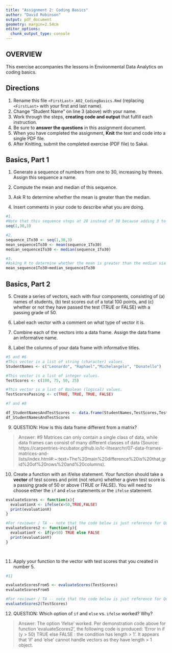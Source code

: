 ```yaml
---
title: "Assignment 2: Coding Basics"
author: "David Robinson"
output: pdf_document
geometry: margin=2.54cm
editor_options: 
  chunk_output_type: console
---
```


## OVERVIEW

This exercise accompanies the lessons in Environmental Data Analytics on coding basics.

## Directions

1.  Rename this file `<FirstLast>_A02_CodingBasics.Rmd` (replacing `<FirstLast>` with your first and last name).
2.  Change "Student Name" on line 3 (above) with your name.
3.  Work through the steps, **creating code and output** that fulfill each instruction.
4.  Be sure to **answer the questions** in this assignment document.
5.  When you have completed the assignment, **Knit** the text and code into a single PDF file.
6.  After Knitting, submit the completed exercise (PDF file) to Sakai.

## Basics, Part 1

1.  Generate a sequence of numbers from one to 30, increasing by threes. Assign this sequence a name.

2.  Compute the mean and median of this sequence.

3.  Ask R to determine whether the mean is greater than the median.

4.  Insert comments in your code to describe what you are doing.

```r
#1. 
#Note that this sequence stops at 28 instead of 30 because adding 3 to 28 would result in 31.
seq(1,30,3)

#2. 
sequence_1To30 <- seq(1,30,3)
mean_sequence1To30 <- mean(sequence_1To30)
median_sequence1To30 <- median(sequence_1To30)

#3. 
#Asking R to determine whether the mean is greater than the median via Boolean logic.
mean_sequence1To30>median_sequence1To30

```

## Basics, Part 2

5.  Create a series of vectors, each with four components, consisting of (a) names of students, (b) test scores out of a total 100 points, and (c) whether or not they have passed the test (TRUE or FALSE) with a passing grade of 50.

6.  Label each vector with a comment on what type of vector it is.

7.  Combine each of the vectors into a data frame. Assign the data frame an informative name.

8.  Label the columns of your data frame with informative titles.

```r
#5 and #6
#This vector is a list of string (character) values.
StudentNames <- c("Leonardo", "Raphael","Michelangelo", "Donatello")

#This vector is a list of integer values.
TestScores <- c(100, 75, 50, 25)

#This vector is a list of Boolean (logical) values.
TestScoresPassing <- c(TRUE, TRUE, TRUE, FALSE)

#7 and #8

df_StudentNamesAndTestScores <- data.frame(StudentNames,TestScores,TestScoresPassing)
df_StudentNamesAndTestScores

```

9.  QUESTION: How is this data frame different from a matrix?

> Answer:
#9
Matrices can only contain a single class of data, while data frames can consist of many different classes of data (Source: https://carpentries-incubator.github.io/lc-litsearchr/07-data-frames-matrices-and-lists/index.html#:~:text=The%20main%20difference%20is%20that,grid%20of%20rows%20and%20columns). 

10. Create a function with an if/else statement. Your function should take a **vector** of test scores and print (not return) whether a given test score is a passing grade of 50 or above (TRUE or FALSE). You will need to choose either the `if` and `else` statements or the `ifelse` statement. 
```r

evaluateScores <- function(x){
  evaluationX <- ifelse(x>50,TRUE,FALSE)
  print(evaluationX)
}

#For reviewer / TA -- note that the code below is just reference for Question #12.
evaluateScores2 <- function(y){
  evaluationY <- if(y>50) TRUE else FALSE
  print(evaluationY)
}

  
```


11. Apply your function to the vector with test scores that you created in number 5.

```r

#11

evaluateScoresFrom5 <- evaluateScores(TestScores)
evaluateScoresFrom5

#For reviewer / TA -- note that the code below is just reference for Question #12.
evaluateScores2(TestScores)

```

12. QUESTION: Which option of `if` and `else` vs. `ifelse` worked? Why?

> Answer:
The option 'ifelse' worked. Per demonstration code above for function 'evaluateScores2', the following code is produced: 'Error in if (y > 50) TRUE else FALSE : the condition has length > 1'. It appears that 'if' and 'else' cannot handle vectors as they have length > 1 object. 
